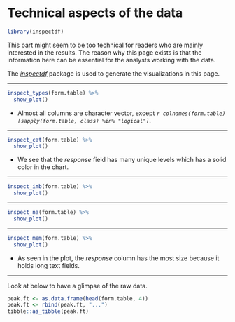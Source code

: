 
# Technical aspects of the data {-}

```r
library(inspectdf)
```

This part might seem to be too technical for readers who are mainly interested
in the results. The reason why this page exists is that the information here can
be essential for the analysts working with the data.

The [*inspectdf*](https://cran.r-project.org/package=inspectdf) package is used
to generate the visualizations in this page.

<hr>

```r
inspect_types(form.table) %>%
  show_plot()
```

+ Almost all columns are character vector, except 
*`r colnames(form.table)[sapply(form.table, class) %in% "logical"]`*.

<hr>

```r
inspect_cat(form.table) %>%
  show_plot()
```

+ We see that the *response* field has many unique levels which has a solid color
in the chart.

<hr>

```r
inspect_imb(form.table) %>% 
  show_plot()
```

<hr>

```r
inspect_na(form.table) %>%
  show_plot()
```

<hr>

```r
inspect_mem(form.table) %>%
  show_plot()
```

+ As seen in the plot, the *response* column has the most size because it holds
long text fields.

<hr>

Look at below to have a glimpse of the raw data.

```r
peak.ft <- as.data.frame(head(form.table, 4))
peak.ft <- rbind(peak.ft, "...")
tibble::as_tibble(peak.ft)
```

